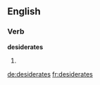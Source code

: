 
==English==

===Verb===
'''desiderates'''

# {{third-person singular of|desiderate}}

[[de:desiderates]]
[[fr:desiderates]]